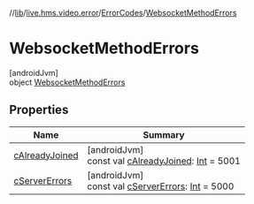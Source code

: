 //[lib](../../../../index)/[live.hms.video.error](../../index)/[ErrorCodes](../index)/[WebsocketMethodErrors](index)

# WebsocketMethodErrors

[androidJvm]\
object [WebsocketMethodErrors](index)

## Properties

| Name                               | Summary                                                                                                                                           |
| ---------------------------------- | ------------------------------------------------------------------------------------------------------------------------------------------------- |
| [cAlreadyJoined](c-already-joined) | [androidJvm]<br />const val [cAlreadyJoined](c-already-joined): [Int](https://kotlinlang.org/api/latest/jvm/stdlib/kotlin/-int/index.html) = 5001 |
| [cServerErrors](c-server-errors)   | [androidJvm]<br />const val [cServerErrors](c-server-errors): [Int](https://kotlinlang.org/api/latest/jvm/stdlib/kotlin/-int/index.html) = 5000   |
